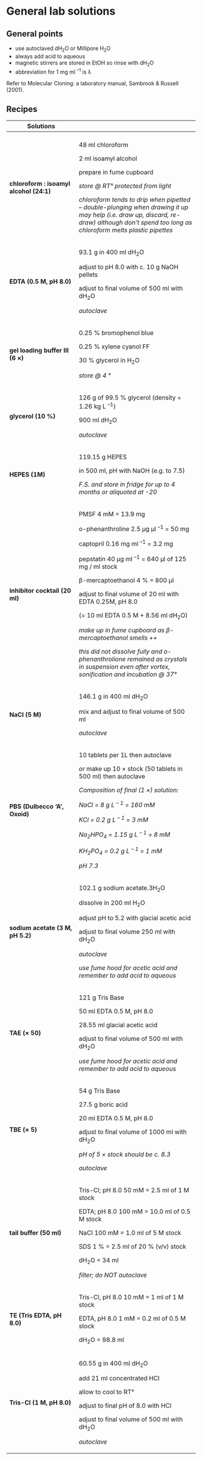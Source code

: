 # General lab solutions

## General points

- use autoclaved dH~2~O or Millipore H~2~O    
- always add acid to aqueous  
- magnetic stirrers are stored in EtOH so rinse with dH~2~O    
- abbreviation for 1 mg ml ^--1^ is λ    

Refer to Molecular Cloning: a laboratory manual, Sambrook & Russell (2001).


## Recipes  

+-------------------------+--------------------------------------------+
| **Solutions**           |                                            |
+=========================+============================================+
|                         |                                            |
+-------------------------+--------------------------------------------+
| **chloroform : isoamyl  | 48 ml chloroform                           |
| alcohol (24:1)**        |                                            |
|                         | 2 ml isoamyl alcohol                       |
|                         |                                            |
|                         | prepare in fume cupboard                   |
|                         |                                            |
|                         | *store @ RT° protected from light*         |
|                         |                                            |
|                         | *chloroform tends to drip when pipetted -- |
|                         | double-plunging when drawing it up may     |
|                         | help (i.e. draw up, discard, re-draw)      |
|                         | although don't spend too long as           |
|                         | chloroform melts plastic pipettes*         |
+-------------------------+--------------------------------------------+
| **EDTA (0.5 M, pH       | 93.1 g in 400 ml dH~2~O                    |
| 8.0)**                  |                                            |
|                         | adjust to pH 8.0 with c. 10 g NaOH pellets |
|                         |                                            |
|                         | adjust to final volume of 500 ml with      |
|                         | dH~2~O                                     |
|                         |                                            |
|                         | *autoclave*                                |
+-------------------------+--------------------------------------------+
| **gel loading buffer    | 0.25 % bromophenol blue                    |
| III (6 ×)**             |                                            |
|                         | 0.25 % xylene cyanol FF                    |
|                         |                                            |
|                         | 30 % glycerol in H~2~O                     |
|                         |                                            |
|                         | *store @ 4 °*                              |
+-------------------------+--------------------------------------------+
| **glycerol (10 %)**     | 126 g of 99.5 % glycerol (density = 1.26   |
|                         | kg L ^--1^)                                |
|                         |                                            |
|                         | 900 ml dH~2~O                              |
|                         |                                            |
|                         | *autoclave*                                |
+-------------------------+--------------------------------------------+
| **HEPES (1M)**          | 119.15 g HEPES                             |
|                         |                                            |
|                         | in 500 ml, pH with NaOH (e.g. to 7.5)      |
|                         |                                            |
|                         | *F.S. and store in fridge for up to 4      |
|                         | months or aliquoted at -20*                |
+-------------------------+--------------------------------------------+
| **inhibitor cocktail    | PMSF 4 mM = 13.9 mg                        |
| (20 ml)**               |                                            |
|                         | o-phenanthroline 2.5 μg μl ^--1^ = 50 mg   |
|                         |                                            |
|                         | captopril 0.16 mg ml ^--1^ = 3.2 mg        |
|                         |                                            |
|                         | pepstatin 40 μg ml ^--1^ = 640 μl of 125   |
|                         | mg / ml stock                              |
|                         |                                            |
|                         | β-mercaptoethanol 4 % = 800 μl             |
|                         |                                            |
|                         | adjust to final volume of 20 ml with EDTA  |
|                         | 0.25M, pH 8.0                              |
|                         |                                            |
|                         | (= 10 ml EDTA 0.5 M + 8.56 ml dH~2~O)      |
|                         |                                            |
|                         | *make up in fume cupboard as               |
|                         | β-mercaptoethanol smells ++*               |
|                         |                                            |
|                         | *this did not dissolve fully and           |
|                         | o-phenanthrolione remained as crystals in  |
|                         | suspension even after vortex, sonification |
|                         | and incubation @ 37°*                      |
+-------------------------+--------------------------------------------+
| **NaCl (5 M)**          | 146.1 g in 400 ml dH~2~O                   |
|                         |                                            |
|                         | mix and adjust to final volume of 500 ml   |
|                         |                                            |
|                         | *autoclave*                                |
+-------------------------+--------------------------------------------+
| **PBS (Dulbecco 'A',    | 10 tablets per 1L then autoclave           |
| Oxoid)**                |                                            |
|                         | *or* make up 10 × stock (50 tablets in 500 |
|                         | ml) then autoclave                         |
|                         |                                            |
|                         | *Composition of final (1 ×) solution:*     |
|                         |                                            |
|                         | *NaCl = 8 g L ^--\ 1^ = 160 mM*            |
|                         |                                            |
|                         | *KCl = 0.2 g L ^--\ 1^ = 3 mM*             |
|                         |                                            |
|                         | *Na~2~HPO~4~ = 1.15 g L ^--\ 1^ = 8 mM*    |
|                         |                                            |
|                         | *KH~2~PO~4~ = 0.2 g L ^--\ 1^ = 1 mM*      |
|                         |                                            |
|                         | *pH 7.3*                                   |
+-------------------------+--------------------------------------------+
| **sodium acetate (3 M,  | 102.1 g sodium acetate.3H~2~O              |
| pH 5.2)**               |                                            |
|                         | dissolve in 200 ml H~2~O                   |
|                         |                                            |
|                         | adjust pH to 5.2 with glacial acetic acid  |
|                         |                                            |
|                         | adjust to final volume 250 ml with dH~2~O  |
|                         |                                            |
|                         | *autoclave*                                |
|                         |                                            |
|                         | *use fume hood for acetic acid and         |
|                         | remember to add acid to aqueous*           |
+-------------------------+--------------------------------------------+
| **TAE (× 50)**          | 121 g Tris Base                            |
|                         |                                            |
|                         | 50 ml EDTA 0.5 M, pH 8.0                   |
|                         |                                            |
|                         | 28.55 ml glacial acetic acid               |
|                         |                                            |
|                         | adjust to final volume of 500 ml with      |
|                         | dH~2~O                                     |
|                         |                                            |
|                         | *use fume hood for acetic acid and         |
|                         | remember to add acid to aqueous*           |
+-------------------------+--------------------------------------------+
| **TBE (× 5)**           | 54 g Tris Base                             |
|                         |                                            |
|                         | 27.5 g boric acid                          |
|                         |                                            |
|                         | 20 ml EDTA 0.5 M, pH 8.0                   |
|                         |                                            |
|                         | adjust to final volume of 1000 ml with     |
|                         | dH~2~O                                     |
|                         |                                            |
|                         | *pH of 5 × stock should be c. 8.3*         |
|                         |                                            |
|                         | *autoclave*                                |
+-------------------------+--------------------------------------------+
| **tail buffer (50 ml)** | Tris-Cl; pH 8.0 50 mM = 2.5 ml of 1 M      |
|                         | stock                                      |
|                         |                                            |
|                         | EDTA; pH 8.0 100 mM = 10.0 ml of 0.5 M     |
|                         | stock                                      |
|                         |                                            |
|                         | NaCl 100 mM = 1.0 ml of 5 M stock          |
|                         |                                            |
|                         | SDS 1 % = 2.5 ml of 20 % (v/v) stock       |
|                         |                                            |
|                         | dH~2~O = 34 ml                             |
|                         |                                            |
|                         | *filter; do NOT autoclave*                 |
+-------------------------+--------------------------------------------+
| **TE (Tris EDTA, pH     | Tris-Cl, pH 8.0 10 mM = 1 ml of 1 M stock  |
| 8.0)**                  |                                            |
|                         | EDTA, pH 8.0 1 mM = 0.2 ml of 0.5 M stock  |
|                         |                                            |
|                         | dH~2~O = 98.8 ml                           |
+-------------------------+--------------------------------------------+
| **Tris-Cl (1 M, pH      | 60.55 g in 400 ml dH~2~O                   |
| 8.0)**                  |                                            |
|                         | add 21 ml concentrated HCl                 |
|                         |                                            |
|                         | allow to cool to RT°                       |
|                         |                                            |
|                         | adjust to final pH of 8.0 with HCl         |
|                         |                                            |
|                         | adjust to final volume of 500 ml with      |
|                         | dH~2~O                                     |
|                         |                                            |
|                         | *autoclave*                                |
+-------------------------+--------------------------------------------+
